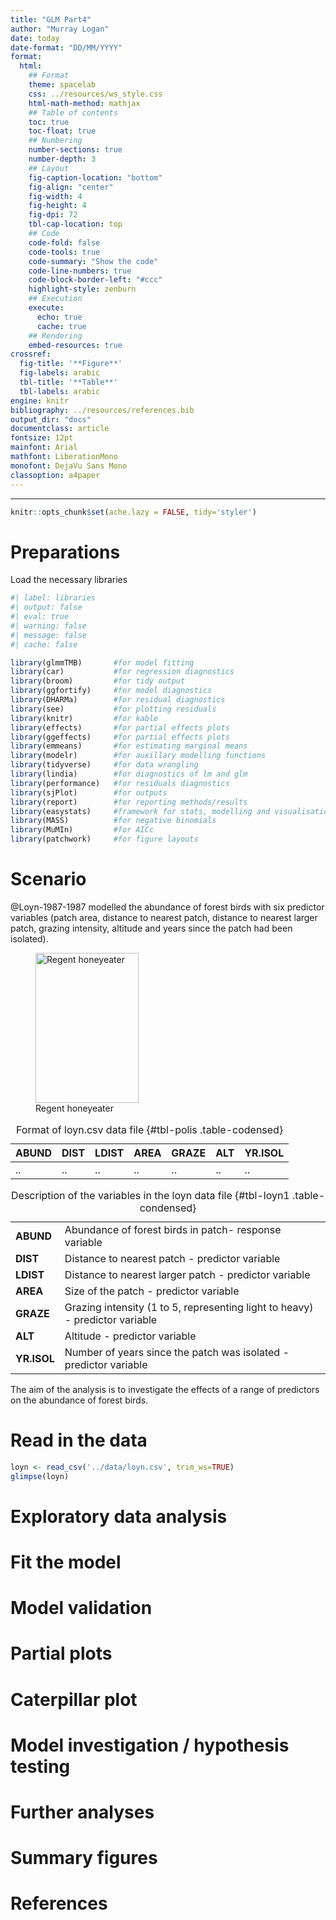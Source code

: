 ```yaml
---
title: "GLM Part4"
author: "Murray Logan"
date: today
date-format: "DD/MM/YYYY"
format: 
  html:
    ## Format
    theme: spacelab
    css: ../resources/ws_style.css
    html-math-method: mathjax
    ## Table of contents
    toc: true
    toc-float: true
    ## Numbering
    number-sections: true
    number-depth: 3
    ## Layout
    fig-caption-location: "bottom"
    fig-align: "center"
    fig-width: 4
    fig-height: 4
    fig-dpi: 72
    tbl-cap-location: top
    ## Code
    code-fold: false
    code-tools: true
    code-summary: "Show the code"
    code-line-numbers: true
    code-block-border-left: "#ccc"
    highlight-style: zenburn
    ## Execution
    execute:
      echo: true
      cache: true
    ## Rendering
    embed-resources: true
crossref:
  fig-title: '**Figure**'
  fig-labels: arabic
  tbl-title: '**Table**'
  tbl-labels: arabic
engine: knitr
bibliography: ../resources/references.bib
output_dir: "docs"
documentclass: article
fontsize: 12pt
mainfont: Arial
mathfont: LiberationMono
monofont: DejaVu Sans Mono
classoption: a4paper
---
```


---

```r
knitr::opts_chunk$set(ache.lazy = FALSE, tidy='styler')
```

# Preparations

Load the necessary libraries

```r
#| label: libraries
#| output: false
#| eval: true
#| warning: false
#| message: false
#| cache: false

library(glmmTMB)       #for model fitting
library(car)           #for regression diagnostics
library(broom)         #for tidy output
library(ggfortify)     #for model diagnostics
library(DHARMa)        #for residual diagnostics
library(see)           #for plotting residuals
library(knitr)         #for kable
library(effects)       #for partial effects plots
library(ggeffects)     #for partial effects plots
library(emmeans)       #for estimating marginal means
library(modelr)        #for auxillary modelling functions
library(tidyverse)     #for data wrangling
library(lindia)        #for diagnostics of lm and glm
library(performance)   #for residuals diagnostics
library(sjPlot)        #for outputs
library(report)        #for reporting methods/results
library(easystats)     #framework for stats, modelling and visualisation
library(MASS)          #for negative binomials
library(MuMIn)         #for AICc
library(patchwork)     #for figure layouts
```
# Scenario

@Loyn-1987-1987 modelled the abundance of forest birds with six predictor
variables (patch area, distance to nearest patch, distance to nearest larger
patch, grazing intensity, altitude and years since the patch had been isolated).

![Regent honeyeater](../resources/regent_honeyeater_small.jpg){#fig-loyn width="165" height="240"}


ABUND   DIST   LDIST   AREA   GRAZE   ALT   YR.ISOL
------- ------ ------- ------ ------- ----- ---------
..      ..     ..      ..     ..      ..    ..

: Format of loyn.csv data file {#tbl-polis .table-codensed}


------------- ------------------------------------------------------------------------------
**ABUND**     Abundance of forest birds in patch- response variable
**DIST**      Distance to nearest patch - predictor variable
**LDIST**     Distance to nearest larger patch - predictor variable
**AREA**      Size of the patch - predictor variable
**GRAZE**     Grazing intensity (1 to 5, representing light to heavy) - predictor variable
**ALT**       Altitude - predictor variable
**YR.ISOL**   Number of years since the patch was isolated - predictor variable
------------- ------------------------------------------------------------------------------

: Description of the variables in the loyn data file {#tbl-loyn1 .table-condensed}


The aim of the analysis is to investigate the effects of a range of predictors
on the abundance of forest birds.

# Read in the data

```r
loyn <- read_csv('../data/loyn.csv', trim_ws=TRUE)
glimpse(loyn)
```

# Exploratory data analysis 

# Fit the model 

# Model validation 



# Partial plots 

# Caterpillar plot


# Model investigation / hypothesis testing



# Further analyses 

# Summary figures
# References

